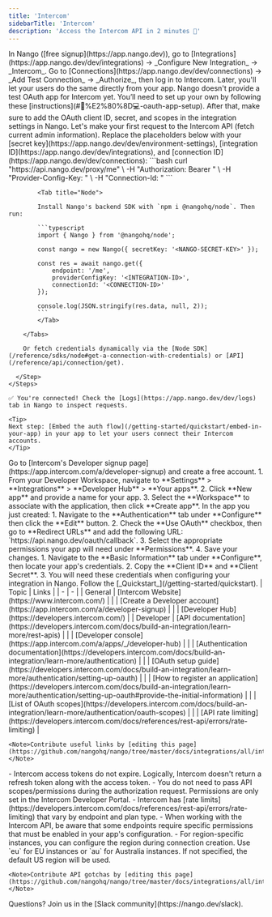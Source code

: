 ```yaml
---
title: 'Intercom'
sidebarTitle: 'Intercom'
description: 'Access the Intercom API in 2 minutes 💨'
---
```


<Tabs>
  <Tab title="🚀 Quickstart">
    <Steps>
      <Step title="Create an integration">
        In Nango ([free signup](https://app.nango.dev)), go to [Integrations](https://app.nango.dev/dev/integrations) -> _Configure New Integration_ -> _Intercom_.
      </Step>
      <Step title="Authorize Intercom">
        Go to [Connections](https://app.nango.dev/dev/connections) -> _Add Test Connection_ -> _Authorize_, then log in to Intercom. Later, you'll let your users do the same directly from your app. Nango doesn't provide a test OAuth app for Intercom yet. You’ll need to set up your own by following these [instructions](#🧑%E2%80%8D💻-oauth-app-setup). After that, make sure to add the OAuth client ID, secret, and scopes in the integration settings in Nango.
      </Step>
      <Step title="Call the Intercom API">
        Let's make your first request to the Intercom API (fetch current admin information). Replace the placeholders below with your [secret key](https://app.nango.dev/dev/environment-settings), [integration ID](https://app.nango.dev/dev/integrations), and [connection ID](https://app.nango.dev/dev/connections):
        <Tabs>
            <Tab title="cURL">
                ```bash
                curl "https://api.nango.dev/proxy/me" \
                  -H "Authorization: Bearer <NANGO-SECRET-KEY>" \
                  -H "Provider-Config-Key: <INTEGRATION-ID>" \
                  -H "Connection-Id: <CONNECTION-ID>"
                ```
            </Tab>

            <Tab title="Node">

            Install Nango's backend SDK with `npm i @nangohq/node`. Then run:

            ```typescript
            import { Nango } from '@nangohq/node';

            const nango = new Nango({ secretKey: '<NANGO-SECRET-KEY>' });

            const res = await nango.get({
                endpoint: '/me',
                providerConfigKey: '<INTEGRATION-ID>',
                connectionId: '<CONNECTION-ID>'
            });

            console.log(JSON.stringify(res.data, null, 2));
            ```
            </Tab>

        </Tabs>

        Or fetch credentials dynamically via the [Node SDK](/reference/sdks/node#get-a-connection-with-credentials) or [API](/reference/api/connection/get).

      </Step>
    </Steps>

    ✅ You're connected! Check the [Logs](https://app.nango.dev/dev/logs) tab in Nango to inspect requests.

    <Tip>
    Next step: [Embed the auth flow](/getting-started/quickstart/embed-in-your-app) in your app to let your users connect their Intercom accounts.
    </Tip>
  </Tab>
  <Tab title="🧑‍💻 OAuth app setup">
    <Steps>
      <Step title="Create an Intercom Developer account">
        Go to [Intercom's Developer signup page](https://app.intercom.com/a/developer-signup) and create a free account.
      </Step>
      <Step title="Create a new app in your Developer account">
        1. From your Developer Workspace, navigate to **Settings** > **Integrations** > **Developer Hub** > **Your apps**.
        2. Click **New app** and provide a name for your app.
        3. Select the **Workspace** to associate with the application, then click **Create app**.
      </Step>
      <Step title="Configure OAuth settings">
        In the app you just created:
        1. Navigate to the **Authentication** tab under **Configure** then click the **Edit** button.
        2. Check the **Use OAuth** checkbox, then go to **Redirect URLs** and add the following URL: `https://api.nango.dev/oauth/callback`.
        3. Select the appropriate permissions your app will need under **Permissions**.
        4. Save your changes.
      </Step>
      <Step title="Obtain API credentials">
        1. Navigate to the **Basic Information** tab under **Configure**, then locate your app's credentials.
        2. Copy the **Client ID** and **Client Secret**.
        3. You will need these credentials when configuring your integration in Nango.
      </Step>
      <Step title="Next">
        Follow the [_Quickstart_](/getting-started/quickstart).
      </Step>
    </Steps>

  </Tab>
  <Tab title="🔗 Useful links">
    | Topic | Links | 
    | - | - | 
    | General | [Intercom Website](https://www.intercom.com/) |
    | | [Create a Developer account](https://app.intercom.com/a/developer-signup) |
    | | [Developer Hub](https://developers.intercom.com/) |
    | Developer | [API documentation](https://developers.intercom.com/docs/build-an-integration/learn-more/rest-apis) |
    | | [Developer console](https://app.intercom.com/a/apps/_/developer-hub) |
    | | [Authentication documentation](https://developers.intercom.com/docs/build-an-integration/learn-more/authentication) |
    | | [OAuth setup guide](https://developers.intercom.com/docs/build-an-integration/learn-more/authentication/setting-up-oauth) |
    | | [How to register an application](https://developers.intercom.com/docs/build-an-integration/learn-more/authentication/setting-up-oauth#provide-the-initial-information) |
    | | [List of OAuth scopes](https://developers.intercom.com/docs/build-an-integration/learn-more/authentication/oauth-scopes) |
    | | [API rate limiting](https://developers.intercom.com/docs/references/rest-api/errors/rate-limiting) |

    <Note>Contribute useful links by [editing this page](https://github.com/nangohq/nango/tree/master/docs/integrations/all/intercom.mdx)</Note>
  </Tab>
  <Tab title="🚨 API gotchas">
    - Intercom access tokens do not expire. Logically, Intercom doesn't return a refresh token along with the access token.
    - You do not need to pass API scopes/permissions during the authorization request. Permissions are only set in the Intercom Developer Portal.
    - Intercom has [rate limits](https://developers.intercom.com/docs/references/rest-api/errors/rate-limiting) that vary by endpoint and plan type.
    - When working with the Intercom API, be aware that some endpoints require specific permissions that must be enabled in your app's configuration.
    - For region-specific instances, you can configure the region during connection creation. Use `eu` for EU instances or `au` for Australia instances. If not specified, the default US region will be used.

    <Note>Contribute API gotchas by [editing this page](https://github.com/nangohq/nango/tree/master/docs/integrations/all/intercom.mdx)</Note>
  </Tab>
</Tabs>

<Info>
    Questions? Join us in the [Slack community](https://nango.dev/slack).
</Info>
